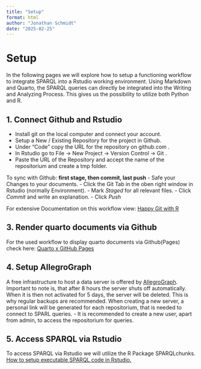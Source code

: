 ```yaml
---
title: "Setup"
format: html
author: "Jonathan Schmidt"
date: "2025-02-25"
---
```


# Setup

In the following pages we will explore how to setup a functioning workflow to integrate SPARQL into a Rstudio working environment. Using Markdown and Quarto, the SPARQL queries can directly be integrated into the Writing and Analyzing Process. This gives us the possibility to utilize both Python and R. 

## 1. Connect Github and Rstudio

- Install git on the local computer and connect your account.
- Setup a New / Existing Repository for the project in Github.
- Under "Code" copy the URL for the repository on github.com .
- In Rstudio go to File -> New Project -> Version Control -> Git .
- Paste the URL of the Repository and accept the name of the repositorium and create a tmp folder.

To sync with Github:
**first stage, then commit, last push**
- Safe your Changes to your documents.
- Click the Git Tab in the oben right window in Rstudio (normally Environment).
- Mark *Staged* for all relevant files.
- Click *Commit* and write an explanation.
- Click *Push*


For extensive Documentation on this workflow view: 
[Happy Git with R](https://happygitwithr.com/rstudio-git-github.html)

## 3. Render quarto documents via Github

For the used workflow to display quarto documents via Github(Pages) check here:
[Quarto x GitHub Pages](https://quarto.org/docs/publishing/github-pages.html)

## 4. Setup AllegroGraph

A free infrastructure to host a data server is offered by [AllegroGraph](https://allegrograph.cloud/). Important to note is, that after 8 hours the server shuts off automatically. When it is then not activated for 5 days, the server will be deleted. This is why regular backups are recommended.
When creating a new server, a personal link will be generated for each repositorium, that is needed to connect to SPARL queries. 
- It is recommended to create a new user, apart from admin, to access the repositorium for queries.


## 5. Access SPARQL via Rstudio

To access SPARQL via Rstudio we will utilize the R Package SPARQLchunks. [How to setup executable SPARQL code in Rstudio.](Setup-SPARQL.html)




